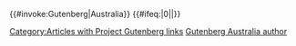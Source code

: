 <includeonly>{{#invoke:Gutenberg|Australia}}</includeonly>
{{#ifeq:{{NAMESPACENUMBER}}|0|[[Category:Articles with Project Gutenberg links]]|}}<noinclude>
{{Documentation}}
[[Category:著作者外部連結用模板|Gutenberg Australia author]]
</noinclude>